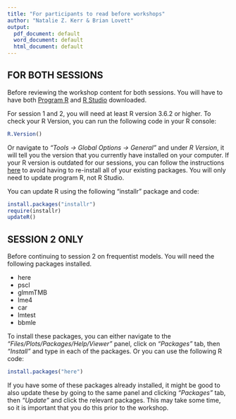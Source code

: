 ```yaml
---
title: "For participants to read before workshops"
author: "Natalie Z. Kerr & Brian Lovett"
output:
  pdf_document: default
  word_document: default
  html_document: default
---
```


## FOR BOTH SESSIONS

Before reviewing the workshop content for both sessions. You will have to have both [Program R](
https://cloud.r-project.org/) and [R Studio](https://rstudio.com/products/rstudio/) downloaded. 


For session 1 and 2, you will need at least R version 3.6.2 or higher. To check your R Version, you can run the following code in your R console: 

```r

R.Version()  

```



Or navigate to *"Tools -> Global Options -> General"* and under *R Version*, it will tell you the version that you currently have installed on your computer. If your R version is outdated for our sessions, you can follow the instructions [here](https://www.r-bloggers.com/2017/05/upgrade-r-without-losing-your-packages/) to avoid having to re-install all of your existing packages. You will only need to update program R, not R Studio. 

You can update R using the following "installr" package and code:  

```r

install.packages("installr")  
require(installr)  
updateR()  

```


## SESSION 2 ONLY 

Before continuing to session 2 on frequentist models. You will need the following packages installed.

* here
* pscl
* glmmTMB
* lme4
* car 
* lmtest
* bbmle 

To install these packages, you can either navigate to the *"Files/Plots/Packages/Help/Viewer"* panel, click on *"Packages"* tab, then *"Install"* and type in each of the packages. Or you can use the following R code:  

```r

install.packages("here")  

```

If you have some of these packages already installed, it might be good to also update these by going to the same panel and clicking *"Packages"* tab, then *"Update"* and click the relevant packages. This may take some time, so it is important that you do this prior to the workshop.


